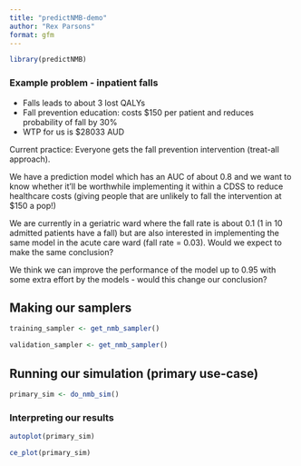 ```yaml
---
title: "predictNMB-demo"
author: "Rex Parsons"
format: gfm
---
```


```r
library(predictNMB)
```

### Example problem - inpatient falls

-   Falls leads to about 3 lost QALYs
-   Fall prevention education: costs \$150 per patient and reduces probability of fall by 30%
-   WTP for us is \$28033 AUD

Current practice: Everyone gets the fall prevention intervention (treat-all approach).

We have a prediction model which has an AUC of about 0.8 and we want to know whether it'll be worthwhile implementing it within a CDSS to reduce healthcare costs (giving people that are unlikely to fall the intervention at \$150 a pop!)

We are currently in a geriatric ward where the fall rate is about 0.1 (1 in 10 admitted patients have a fall) but are also interested in implementing the same model in the acute care ward (fall rate = 0.03). Would we expect to make the same conclusion?

We think we can improve the performance of the model up to 0.95 with some extra effort by the models - would this change our conclusion?

## Making our samplers

```r

training_sampler <- get_nmb_sampler()

validation_sampler <- get_nmb_sampler()
```

## Running our simulation (primary use-case)

```r
primary_sim <- do_nmb_sim()
```

### Interpreting our results

```r
autoplot(primary_sim)

ce_plot(primary_sim)
```
